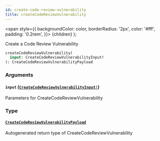 ```yaml
---
id: create-code-review-vulnerability
title: createCodeReviewVulnerability
---
```


<span
style={{
      backgroundColor: color,
      borderRadius: '2px',
      color: '#fff',
      padding: '0.2rem',
    }}>
{children}
</span>
);

Create a Code Review Vulnerability

```graphql
createCodeReviewVulnerability(
  input: CreateCodeReviewVulnerabilityInput!
): CreateCodeReviewVulnerabilityPayload

```

### Arguments

#### `input` ([`CreateCodeReviewVulnerabilityInput!`](/api/inputs/create-code-review-vulnerability-input))

Parameters for CreateCodeReviewVulnerability

### Type

#### [`CreateCodeReviewVulnerabilityPayload`](/api/objects/create-code-review-vulnerability-payload)

Autogenerated return type of CreateCodeReviewVulnerability
